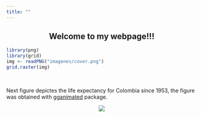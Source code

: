 ```yaml
---
title: ""
---
```


<center>
<h2>Welcome to my webpage!!!</h1>
</center>

```r
library(png)
library(grid)
img <- readPNG("imagenes/cover.png")
grid.raster(img)
```

<br />

Next figure depictes the life expectancy for Colombia since 1953, the figure was obtained with [gganimated](https://github.com/thomasp85/gganimate) package.

<center>
![](imagenes/colombia.gif)
</center>
